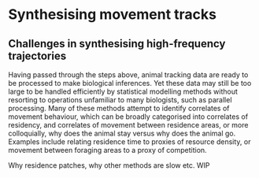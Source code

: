 # Synthesising movement tracks

## Challenges in synthesising high-frequency trajectories

Having passed through the steps above, animal tracking data are ready to be processed to make biological inferences. Yet these data may still be too large to be handled efficiently by statistical modelling methods without resorting to operations unfamiliar to many biologists, such as parallel processing. Many of these methods attempt to identify correlates of movement behaviour, which can be broadly categorised into correlates of residency, and correlates of movement between residence areas, or more colloquially, why does the animal stay versus why does the animal go. Examples include relating residence time to proxies of resource density, or movement between foraging areas to a proxy of competition.

Why residence patches, why other methods are slow etc. WIP
